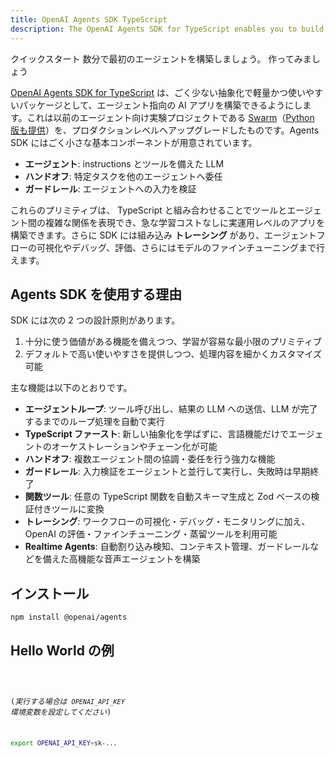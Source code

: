 ```yaml
---
title: OpenAI Agents SDK TypeScript
description: The OpenAI Agents SDK for TypeScript enables you to build agentic AI apps in a lightweight, easy-to-use package with very few abstractions.
---
```




<Hero>
  <Fragment slot="title">クイックスタート</Fragment>
  <Fragment slot="description">
    数分で最初のエージェントを構築しましょう。
  </Fragment>
  <Fragment slot="cta">作ってみましょう</Fragment>
</Hero>

[OpenAI Agents SDK for TypeScript](https://github.com/openai/openai-agents-js) は、ごく少ない抽象化で軽量かつ使いやすいパッケージとして、エージェント指向の AI アプリを構築できるようにします。これは以前のエージェント向け実験プロジェクトである [Swarm](https://github.com/openai/swarm/tree/main)（[Python 版も提供](https://github.com/openai/openai-agents-python)）を、プロダクションレベルへアップグレードしたものです。Agents SDK にはごく小さな基本コンポーネントが用意されています。

- **エージェント**: instructions とツールを備えた LLM
- **ハンドオフ**: 特定タスクを他のエージェントへ委任
- **ガードレール**: エージェントへの入力を検証

これらのプリミティブは、 TypeScript と組み合わせることでツールとエージェント間の複雑な関係を表現でき、急な学習コストなしに実運用レベルのアプリを構築できます。さらに SDK には組み込み **トレーシング** があり、エージェントフローの可視化やデバッグ、評価、さらにはモデルのファインチューニングまで行えます。

## Agents SDK を使用する理由

SDK には次の 2 つの設計原則があります。

1. 十分に使う価値がある機能を備えつつ、学習が容易な最小限のプリミティブ
2. デフォルトで高い使いやすさを提供しつつ、処理内容を細かくカスタマイズ可能

主な機能は以下のとおりです。

- **エージェントループ**: ツール呼び出し、結果の LLM への送信、LLM が完了するまでのループ処理を自動で実行
- **TypeScript ファースト**: 新しい抽象化を学ばずに、言語機能だけでエージェントのオーケストレーションやチェーン化が可能
- **ハンドオフ**: 複数エージェント間の協調・委任を行う強力な機能
- **ガードレール**: 入力検証をエージェントと並行して実行し、失敗時は早期終了
- **関数ツール**: 任意の TypeScript 関数を自動スキーマ生成と Zod ベースの検証付きツールに変換
- **トレーシング**: ワークフローの可視化・デバッグ・モニタリングに加え、OpenAI の評価・ファインチューニング・蒸留ツールを利用可能
- **Realtime Agents**: 自動割り込み検知、コンテキスト管理、ガードレールなどを備えた高機能な音声エージェントを構築

## インストール

```bash
npm install @openai/agents
```

## Hello World の例

<Code lang="typescript" code={helloWorldExample} title="Hello World" />

(_実行する場合は `OPENAI_API_KEY` 環境変数を設定してください_)

```bash
export OPENAI_API_KEY=sk-...
```
